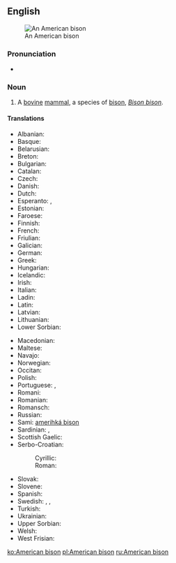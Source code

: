 ==English==
{{wikipedia}}
[[Image:American bison k5680-1.jpg|thumb|An American bison]]

===Pronunciation===
* {{IPA|/əˈmɛɽɪkænˈbɪsɔn/}}

===Noun===
{{en-noun|head=[[American]] [[bison]]|American bison|American bisons}}

# A [[bovine]] [[mammal]], a species of [[bison]], ''[[Bison bison]]''.

====Translations====
{{trans-top|mammal}}
* Albanian: {{t|sq|bizoni amerikan}}
* Basque: {{t|eu|bisonte amerikar}}
* Belarusian: {{t|be|бізон амерыканскі|sc=Cyrl}}
* Breton: {{t|br|bizon amerika}}
* Bulgarian: {{t+|bg|зубър|sc=Cyrl|tr=zub’r}}
* Catalan: {{t|ca|bisó americà|m}}
* Czech: {{t|cs|bizon}}
* Danish: {{t|da|amerikansk bison}}
* Dutch: {{t+|nl|bizon|m}}
* Esperanto: {{t|eo|bizono}}, {{t|eo|amerika bizono}}
* Estonian: {{t|et|ameerika piison}}
* Faroese: {{t|fo|amerikanskur bisonur}}
* Finnish: {{t+|fi|biisoni}}
* French: {{t|fr|bison d'amérique|m}}
* Friulian: {{t|fur|bisont american}}
* Galician: {{t|gl|bisonte americano}}
* German: {{t|de|Nordamerikanischer Bison|m}}
* Greek: {{t|el|βόνασος|sc=Grek}}
* Hungarian: {{t|hu|amerikai bölény}}
* Icelandic: {{t|is|vísundur}}
* Irish: {{t|ga|bíosún meiriceánach|m}}
* Italian: {{t|it|bisonte americano}}
* Ladin: {{t|lld|bisont american}}
* Latin: {{t|la|bos bison}}
* Latvian: {{t|lv|bizons}}
* Lithuanian: {{t|lt|bizonas}}
* Lower Sorbian: {{t|dsb|bizon}}
{{trans-mid}}
* Macedonian: {{t|mk|американски бизон|sc=Cyrl|tr=amerikanski bizon}}
* Maltese: {{t|mt|buflu ta’ l-amerika}}
* Navajo: {{t|nv|ayání}}
* Norwegian: {{t|no|amerikansk bison}}
* Occitan: {{t|oc|bisont d'america}}
* Polish: {{t+|pl|bizon}}
* Portuguese: {{t|pt|bisão-americano|m}}, {{t|pt|bisonte americano}}
* Romani: {{t|rom|bufalo|m}}
* Romanian: {{t+|ro|bizon}}
* Romansch: {{t|rm|bison american}}
* Russian: {{t+|ru|бизон|m|tr=bizón|sc=Cyrl}}
* Sami: [[amerihká bison]]
* Sardinian: {{t|sc|boiamericanu}}, {{t|sc|boe americanu}}
* Scottish Gaelic: {{t|gd|bìoson Ameireaganach|m}}
* Serbo-Croatian:
*: Cyrillic: {{t|sh|амерички бизон|sc=Cyrl}}
*: Roman: {{t|sh|američki bizon}}
* Slovak: {{t|sk|bizón}}
* Slovene: {{t+|sl|bizon}}
* Spanish: {{t|es|bisonte americano|m}}
* Swedish: {{t|sv|amerikansk bison}}, {{t+|sv|bison}}, {{t+|sv|bisonoxe|c}}
* Turkish: {{t+|tr|bizon}}
* Ukrainian: {{t+|uk|бізон|tr=bizon|sc=Cyrl}}
* Upper Sorbian: {{t|hsb|bizon}}
* Welsh: {{t+|cy|bual}}
* West Frisian: {{t|fy|bizon}}
{{trans-bottom}}

[[ko:American bison]]
[[pl:American bison]]
[[ru:American bison]]